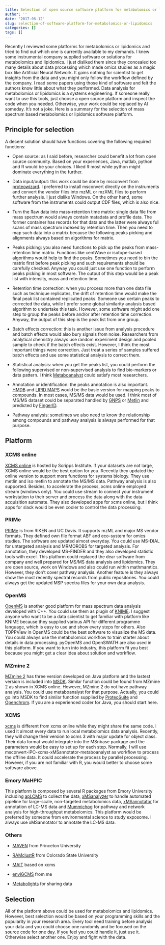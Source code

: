 ```yaml
---
title: Selection of open source software platform for metabolomics or lipidomics
author: ''
date: '2017-06-12'
slug: selection-of-software-platform-for-metabolomics-or-lipidomics
categories: []
tags: []
---
```


Recently I reviewed some platforms for metabolomics or lipidomics and tried to find out which one is currently available to my demands. I knew some instrumental company supplied software or solutions for metabolomics and lipidomics. I just disliked them since they concealed too many details about data processing which made omics studies as a magic box like Artificial Neural Network. It gains nothing for scientist to get insights from the data and you might only follow the workflow defined by the company. I read some papers using those kind of software and felt the authors know little about what they performed. Data analysis for metabolomics or lipidomics is a systems engineering. If someone really want to use this tools, just choose a open source platform and inspect the code when you needed. Otherwise, your work could be replaced by AI someday. It's not a joke. Here is a summary for the selection of mass spectrum based metabolomics or lipidomics software platform.

## Principle for selection

A decent solution should have functions covering the following required functions:

- Open source: as I said before, researcher could benefit a lot from open source community. Based on your experiences, Java, matlab, python and R would be your choices. I liked R most while python might dominate everything in the further.

- Data input/output: this work could be done by msconvert from [proteowizard](http://proteowizard.sourceforge.net/tools.shtml). I preferred to install msconvert directly on the instruments and convert the vendor files into mzML or mzXML files to perform further analysis. I just dislike Windows. On the other hand, some software from the instruments could output CDF files, which is also nice. 

- Turn the Raw data into mass-retention time matrix: single data file from mass spectrum would always contain matadata and profile data. The former container has records for that data and the latter were always full scans of mass spectrum indexed by retention time. Then you need to map such data into a matrix because the following peaks picking and alignments always based on algorithms for matrix.

- Peaks picking: you also need functions to pick up the peaks from mass-retention time matrix. Functions like centWave or isotope-based algorithms would help to find the peaks. Sometimes you need to bin the matrix first before peak picking and such requirements should be carefully checked. Anyway you could just use one function to perform peaks picking in most software. The output of this step would be a peak list with intensity, mass and retention time.

- Retention time correction: when you process more than one data file such as technique replicates, the drift of retention time would make the final peak list contained replicated peaks. Someone use certain peaks to corrected the data, while I prefer some global similarity analysis based algorithm to undertake this task. However, some software might add one step to group the peaks before and/or after retention time correction. Anyway, the output of this step is the peak list from one group.

- Batch effects correction: this is another issue from analysis procedure and batch effects would also bury signals from noise. Researchers from analytical chemistry always use random experiment design and pooled sample to check if the batch effects exist. However, I think the most important things were correction. Just treat a series of samples suffered batch effects and use some statistical analysis to correct them.

- Statistical analysis: when you get the peaks list, you could perform the following supervised or non-supervised analysis to find bio-markers or data pattern. I think [Metaboanalyst](http://www.metaboanalyst.ca/) could satisfy most researchers.

- Annotation or identification: the peaks annotation is also important. [HMDB](www.hmdb.ca) and [LIPID MAPS](http://www.lipidmaps.org/) would be the basic version for mapping peaks to compounds. In most cases, MS/MS data would be used. I think most of MS/MS dataset could be separated handled by [GNPS](https://gnps.ucsd.edu/ProteoSAFe/static/gnps-splash.jsp) or [Metlin](https://metlin.scripps.edu) and predicted by [FingerID](http://www.csi-fingerid.org/).

- Pathway analysis: sometimes we also need to know the relationship among compounds and pathway analysis is always performed for that purpose.

## Platform 

### XCMS online

[XCMS online](https://xcmsonline.scripps.edu/landing_page.php?pgcontent=mainPage) is hosted by Scripps Institute. If your datasets are not large, XCMS online would be the best option for you. Recently they updated the online version to support more functions for systems biology. They use metlin and iso metlin to annotate the MS/MS data. Pathway analysis is also supported. Besides, to accelerate the process, xcms online employed stream (windows only). You could use stream to connect your instrument workstation to their server and process the data along with the data acquisition automate. They also developed apps for xcms online, but I think apps for slack would be even cooler to control the data processing.

### PRIMe

[PRIMe](http://prime.psc.riken.jp/Metabolomics_Software/) is from RIKEN and UC Davis. It supports mzML and major MS vendor formats. They defined own file format ABF and eco-system for omics studies. The software are updated almost everyday. You could use MS-DIAL for untargeted analysis and MRMOROBS for targeted analysis. For annotation, they developed MS-FINDER and they also developed statistic tools with excel. This platform could replaced the dear software from company and well prepared for MS/MS data analysis and lipidomics. They are open source, work on Windows and also could run within mathmamtics. However, they don't cover pathway analysis. Another feature is they always show the most recently spectral records from public repositories. You could always get the updated MSP spectra files for your own data analysis.

### OpenMS

[OpenMS](https://www.openms.de/) is another good platform for mass spectrum data analysis developed with C++. You could use them as plugin of [KNIME](https://www.knime.org/). I suggest anyone who want to be a data scientist to get familiar with platform like KNIME because they supplied various API for different programme language, which is easy to use and show every steps for others. Also TOPPView in OpenMS could be the best software to visualize the MS data. You could always use the metabolomics workflow to train starter about details in data processing. pyOpenMS and OpenSWATH are also used in this platform. If you want to turn into industry, this platform fit you best because you might get a clear idea about solution and workflow. 

### MZmine 2

[MZmine 2](http://mzmine.github.io/) has three version developed on Java platform and the lastest version is included into [MSDK](https://msdk.github.io/). Similar function could be found from MZmine 2 as shown in XCMS online. However, MZmine 2 do not have pathway analysis. You could use metaboanalyst for that purpose. Actually, you could go into MSDK to find similar function supplied by [ProteoSuite](http://www.proteosuite.org) and [Openchrom](https://www.openchrom.net/). If you are a experienced coder for Java, you should start here.

### XCMS

[xcms](https://bioconductor.org/packages/release/bioc/html/xcms.html) is different from xcms online while they might share the same code. I used it almost every data to run local metabolomics data analysis. Recently, they will change their version to xcms 3 with major update for object class. Their data format would integrate into the MSnbase package and the parameters would be easy to set up for each step. Normally, I will use msconvert-IPO-xcms-xMSannotator-metaboanalyst as workflow to process the offline data. It could accelerate the process by parallel processing. However, if you are not familiar with R, you would better to choose some software above.

### Emory MaHPIC

This platform is composed by several R packages from Emory University including [apLCMS](https://sourceforge.net/projects/aplcms/) to collect the data, [xMSanalyzer](https://sourceforge.net/projects/xmsanalyzer/) to handle automated pipeline for large-scale, non-targeted metabolomics data, [xMSannotator](https://sourceforge.net/projects/xmsannotator/) for annotation of LC-MS data and [Mummichog](https://code.google.com/archive/p/atcg/wikis/mummichog_for_metabolomics.wiki) for pathway and network analysis for high-throughput metabolomics. This platform would be preferred by someone from environmental science to study exposome. I always use xMSannotator to annotate the LC-MS data.

### Others

- [MAVEN](http://genomics-pubs.princeton.edu/mzroll/index.php?show=index) from Princeton University

- [RAMclustR](https://vpr.colostate.edu/pmf/wp-content/uploads/sites/23/2015/06/Broeckling_2014.pdf) from Colorado State University

- [MAIT](https://www.bioconductor.org/packages/release/bioc/html/MAIT.html) based on xcms

- [enviGCMS](https://github.com/yufree/enviGCMS) from me

- [Metabolights](http://www.ebi.ac.uk/metabolights/) for sharing data

## Selection

All of the platform above could be used for metabolomics and lipidomics. However, best selection would be based on your programming skills and the popularity in your research area. Every tool need training before analysis your data and you could choose one randomly and be focused on the source code for one day. If you feel you could handle it, just use it. Otherwise select another one. Enjoy and fight with the data.